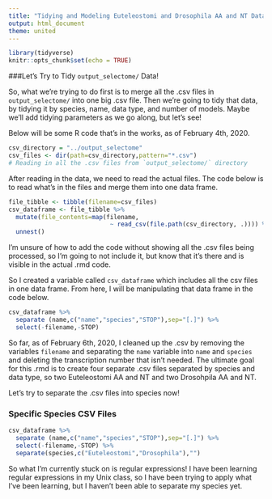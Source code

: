 ```yaml
---
title: "Tidying and Modeling Euteleostomi and Drosophila AA and NT Data"
output: html_document
theme: united
---
```


```r
library(tidyverse)
knitr::opts_chunk$set(echo = TRUE)
```

###Let's Try to Tidy `output_selectome/` Data!

So, what we're trying to do first is to merge all the .csv files in `output_selectome/` into one big .csv file. 
Then we're going to tidy that data, by tidying it by species, name, data type, and number of models. Maybe we'll add tidying parameters as we go along, but let's see!

Below will be some R code that's in the works, as of February 4th, 2020.

```r
csv_directory = "../output_selectome"
csv_files <- dir(path=csv_directory,pattern="*.csv")
# Reading in all the .csv files from `output_selectome/` directory
```

After reading in the data, we need to read the actual files. The code below is to read what's in the files and merge them into one data frame.

```r

file_tibble <- tibble(filename=csv_files) 
csv_dataframe <- file_tibble %>%
  mutate(file_contents=map(filename,
                            ~ read_csv(file.path(csv_directory, .)))) %>%
  unnest() 

```

I'm unsure of how to add the code without showing all the .csv files being processed, so I'm going to not include it, but know that it's there and is visible in the actual .rmd code.

So I created a variable called `csv_dataframe` which includes all the csv files in one data frame. From here, I will be manipulating that data frame in the code below.


``` r
csv_dataframe %>%
  separate (name,c("name","species","STOP"),sep="[.]") %>%
  select(-filename,-STOP) 
```

So far, as of February 6th, 2020, I cleaned up the .csv by removing the variables `filename` and separating the `name` variable into `name` and `species` and deleting the transcription number that isn't needed. The ultimate goal for this .rmd is to create four separate .csv files separated by species and data type, so two Euteleostomi AA and NT and two Drosohpila AA and NT.

Let's try to separate the .csv files into species now!

### Specific Species CSV Files

```r
csv_dataframe %>%
  separate (name,c("name","species","STOP"),sep="[.]") %>%
  select(-filename,-STOP) %>%
  separate(species,c("Euteleostomi","Drosophila"),"")

```

So what I'm currently stuck on is regular expressions! I have been learning regular expressions in my Unix class, so I have been trying to apply what I've been learning, but I haven't been able to separate my species yet.

















